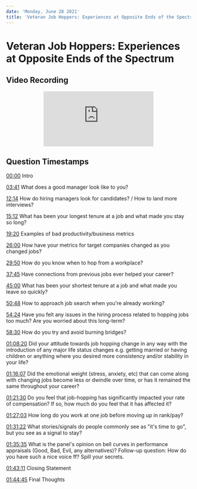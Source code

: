 ```yaml
---
date: 'Monday, June 28 2021'
title: 'Veteran Job Hoppers: Experiences at Opposite Ends of the Spectrum'
---
```


# Veteran Job Hoppers: Experiences at Opposite Ends of the Spectrum

## Video Recording

<center>
  <iframe
    src="https://www.youtube.com/embed/MS6F9YHl0Fc"
    title="YouTube video player"
    frameBorder="0"
    allow="accelerometer; autoplay; clipboard-write; encrypted-media; gyroscope; picture-in-picture"
    allowFullScreen
    loading="lazy"
  ></iframe>
</center>

## Question Timestamps

[00:00](https://youtu.be/MS6F9YHl0Fc?t=0) Intro

[03:41](https://youtu.be/MS6F9YHl0Fc?t=221) What does a good manager look like to you?

[12:14](https://youtu.be/MS6F9YHl0Fc?t=734) How do hiring managers look for candidates? / How to land more interviews?

[15:12](https://youtu.be/MS6F9YHl0Fc?t=912) What has been your longest tenure at a job and what made you stay so long?

[19:20](https://youtu.be/MS6F9YHl0Fc?t=1160) Examples of bad productivity/business metrics

[26:00](https://youtu.be/MS6F9YHl0Fc?t=1560) How have your metrics for target companies changed as you changed jobs?

[29:50](https://youtu.be/MS6F9YHl0Fc?t=1790) How do you know when to hop from a workplace?

[37:45](https://youtu.be/MS6F9YHl0Fc?t=2265) Have connections from previous jobs ever helped your career?

[45:00](https://youtu.be/MS6F9YHl0Fc?t=2700) What has been your shortest tenure at a job and what made you leave so quickly?

[50:48](https://youtu.be/MS6F9YHl0Fc?t=3048) How to approach job search when you're already working?

[54:24](https://youtu.be/MS6F9YHl0Fc?t=3264) Have you felt any issues in the hiring process related to hopping jobs too much? Are you worried about this long-term?

[58:30](https://youtu.be/MS6F9YHl0Fc?t=3510) How do you try and avoid burning bridges?

[01:08:20](https://youtu.be/MS6F9YHl0Fc?t=4100) Did your attitude towards job hopping change in any way with the introduction of any major life status changes e.g. getting married or having children or anything where you desired more consistency and/or stability in your life?

[01:16:07](https://youtu.be/MS6F9YHl0Fc?t=4567) Did the emotional weight (stress, anxiety, etc) that can come along with changing jobs become less or dwindle over time, or has it remained the same throughout your career?

[01:21:30](https://youtu.be/MS6F9YHl0Fc?t=4890) Do you feel that job-hopping has significantly impacted your rate of compensation? If so, how much do you feel that it has affected it?

[01:27:03](https://youtu.be/MS6F9YHl0Fc?t=5223) How long do you work at one job before moving up in rank/pay?

[01:31:22](https://youtu.be/MS6F9YHl0Fc?t=5482) What stories/signals do people commonly see as "it's time to go", but you see as a signal to stay?

[01:35:35](https://youtu.be/MS6F9YHl0Fc?t=5735) What is the panel's opinion on bell curves in performance appraisals (Good, Bad, Evil, any alternatives)? Follow-up question: How do you have such a nice voice ff? Spill your secrets.

[01:43:11](https://youtu.be/MS6F9YHl0Fc?t=6191) Closing Statement

[01:44:45](https://youtu.be/MS6F9YHl0Fc?t=6296) Final Thoughts
